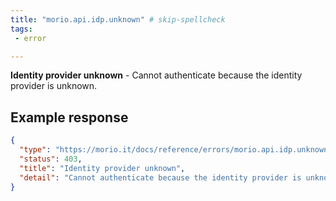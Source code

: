 ```yaml
---
title: "morio.api.idp.unknown" # skip-spellcheck
tags:
 - error

---
```

<!-- MORIO_AUTO_GENERATED_CONTENT_STARTS - Manual changes made below will be overwritten skip-spellcheck -->
__Identity provider unknown__ - Cannot authenticate because the identity provider is unknown.
<!-- MORIO_AUTO_GENERATED_CONTENT_ENDS - Manual changes made above will be overwritten skip-spellcheck -->


<!-- MORIO_AUTO_GENERATED_CONTENT_STARTS - Manual changes made below will be overwritten skip-spellcheck -->
## Example response

```json
{
  "type": "https://morio.it/docs/reference/errors/morio.api.idp.unknown",
  "status": 403,
  "title": "Identity provider unknown",
  "detail": "Cannot authenticate because the identity provider is unknown."
}
```
<!-- MORIO_AUTO_GENERATED_CONTENT_ENDS - Manual changes made above will be overwritten skip-spellcheck -->
